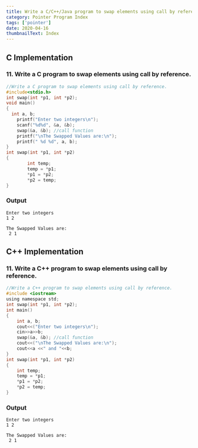 ```yaml
---
title: Write a C/C++/Java program to swap elements using call by reference.
category: Pointer Program Index
tags: ['pointer']
date: 2020-04-16
thumbnailText: Index
---
```


## C Implementation
### 11. Write a C program to swap elements using call by reference.
```c
//Write a C program to swap elements using call by reference.
#include<stdio.h>
int swap(int *p1, int *p2);
void main()
{
  int a, b;
    printf("Enter two integers\n");
    scanf("%d%d", &a, &b);
    swap(&a, &b); //call function
    printf("\nThe Swapped Values are:\n");
    printf(" %d %d", a, b);
}
int swap(int *p1, int *p2)
{
        int temp;
        temp = *p1;
        *p1 = *p2;
        *p2 = temp;
}
```
### Output
```
Enter two integers
1 2

The Swapped Values are:
 2 1
```
## C++ Implementation
### 11. Write a C++ program to swap elements using call by reference.
```c
//Write a C++ program to swap elements using call by reference.
#include <iostream>
using namespace std;
int swap(int *p1, int *p2);
int main()
{
    int a, b;
    cout<<("Enter two integers\n");
    cin>>a>>b;
    swap(&a, &b); //call function
    cout<<("\nThe Swapped Values are:\n");
    cout<<a <<" and "<<b;
}
int swap(int *p1, int *p2)
{
    int temp;
    temp = *p1;
    *p1 = *p2;
    *p2 = temp;
}
```
### Output
```
Enter two integers
1 2

The Swapped Values are:
 2 1
```
